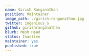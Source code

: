 ---
name: Girish Ranganathan
position: Maintainer
image_path: ./girish-ranganathan.jpg
twitter: ingenious_G
github: girishranganathan
blurb: Mesh Head
status: Inactive
maintainer: yes
published: true
---
